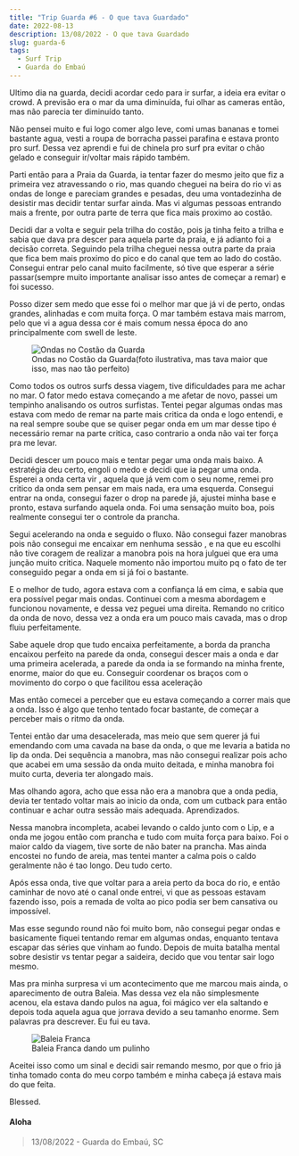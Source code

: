 ```yaml
---
title: "Trip Guarda #6 - O que tava Guardado"
date: 2022-08-13
description: 13/08/2022 - O que tava Guardado
slug: guarda-6
tags:
  - Surf Trip
  - Guarda do Embaú
---
```


Ultimo dia na guarda, decidi acordar cedo para ir surfar, a ideia era evitar o crowd. A previsão era o mar da uma diminuída, fui olhar as cameras então, mas não parecia ter diminuído tanto.

Não pensei muito e fui logo comer algo leve, comi umas bananas e tomei bastante agua, vesti a roupa de borracha passei parafina e estava pronto pro surf. Dessa vez aprendi e fui de chinela pro surf pra evitar o chão gelado e conseguir ir/voltar mais rápido também.

Parti então para a Praia da Guarda, ia tentar fazer do mesmo jeito que fiz a primeira vez atravessando o rio, mas quando cheguei na beira do rio vi as ondas de longe e pareciam grandes e pesadas, deu uma vontadezinha de desistir mas decidir tentar surfar ainda. Mas vi algumas pessoas entrando mais a frente, por outra parte de terra que fica mais proximo ao costão.

Decidi dar a volta e seguir pela trilha do costão, pois ja tinha feito a trilha e sabia que dava pra descer para aquela parte da praia, e já adianto foi a decisão correta. Seguindo pela trilha cheguei nessa outra parte da praia que fica bem mais proximo do pico e do canal que tem ao lado do costão. Consegui entrar pelo canal muito facilmente, só tive que esperar a série passar(sempre muito importante analisar isso antes de começar a remar) e foi sucesso.

Posso dizer sem medo que esse foi o melhor mar que já vi de perto, ondas  grandes, alinhadas e com muita força. O mar também estava mais marrom, pelo que vi a agua dessa cor é mais comum nessa época do ano principalmente com swell de leste.

<figure>
    <img src="./onda-costao.jpeg"
         alt="Ondas no Costão da Guarda">
    <figcaption>Ondas no Costão da Guarda(foto ilustrativa, mas tava maior que isso, mas nao tão perfeito)</figcaption>
</figure>

Como todos os outros surfs dessa viagem, tive dificuldades para me achar no mar. O fator medo estava começando a me afetar de novo, passei um tempinho analisando os outros surfistas. Tentei pegar algumas ondas mas estava com medo de remar na parte mais critica da onda e logo entendi, e na real sempre soube que se quiser pegar onda em um mar desse tipo é necessário remar na parte critica, caso contrario a onda não vai ter força pra me levar.

Decidi descer um pouco mais e tentar pegar uma onda mais baixo. A estratégia deu certo, engoli o medo e decidi que ia pegar uma onda. Esperei a onda certa vir , aquela que já vem com o seu nome, remei pro critico da onda sem pensar em mais nada, era uma esquerda. Consegui entrar na onda, consegui fazer o drop na parede já, ajustei minha base e pronto, estava surfando aquela onda. Foi uma sensação muito boa, pois realmente consegui ter o controle da prancha.

Segui acelerando na onda e seguido o fluxo. Não consegui fazer manobras pois não consegui me encaixar em nenhuma sessão , e na que eu escolhi não tive coragem de realizar a manobra pois na hora julguei que era uma junção muito critica. Naquele momento não importou muito pq o fato de ter conseguido pegar a onda em si já foi o bastante.

E o melhor de tudo, agora estava com a confiança lá em cima, e sabia que era possível pegar mais ondas. Continuei com a mesma abordagem e funcionou novamente, e dessa vez peguei uma direita. Remando no critico da onda de novo, dessa vez a onda era um pouco mais cavada, mas o drop fluiu perfeitamente.

Sabe aquele drop que tudo encaixa perfeitamente, a borda da prancha encaixou perfeito na parede da onda, consegui descer mais a onda e dar uma primeira acelerada, a parede da onda ia se formando na minha frente, enorme, maior do que eu. Conseguir coordenar os braços com o movimento do corpo o que facilitou essa aceleração

Mas então comecei a perceber que eu estava começando a correr mais que a onda. Isso é algo que tenho tentado focar bastante, de começar a perceber mais o ritmo da onda.

Tentei então dar uma desacelerada, mas meio que sem querer já fui emendando com uma cavada na base da onda, o que me levaria a batida no lip da onda. Dei sequência a manobra, mas não consegui realizar pois acho que acabei em uma sessão da onda muito deitada, e minha manobra foi muito curta, deveria ter alongado mais.

Mas olhando agora, acho que essa não era a manobra que a onda pedia,  devia ter tentado voltar mais ao inicio da onda, com um cutback para então continuar e achar outra sessão mais adequada. Aprendizados.

Nessa manobra incompleta, acabei levando o caldo junto com o Lip, e a onda me jogou então com prancha e tudo com muita força para baixo. Foi o maior caldo da viagem, tive sorte de não bater na prancha. Mas ainda encostei no fundo de areia, mas tentei manter a calma pois o caldo geralmente não é tao longo. Deu tudo certo.

Após essa onda, tive que voltar para a areia perto da boca do rio, e então caminhar de novo até o canal onde entrei, vi que as pessoas estavam fazendo isso, pois a remada de volta ao pico podia ser bem cansativa ou impossível.

Mas esse segundo round não foi muito bom, não consegui pegar ondas e basicamente fiquei tentando remar em algumas ondas, enquanto tentava escapar das séries que vinham ao fundo. Depois de muita batalha mental sobre desistir vs tentar pegar a saideira, decido que vou tentar sair logo mesmo.

Mas pra minha surpresa vi um acontecimento que me marcou mais ainda, o aparecimento de outra Baleia. Mas dessa vez ela não simplesmente acenou, ela estava dando pulos na agua, foi mágico ver ela  saltando e depois toda aquela agua que jorrava devido a seu tamanho enorme. Sem palavras pra descrever. Eu fui eu tava.

<figure>
    <img src="./franca.jpeg"
         alt="Baleia Franca">
    <figcaption>Baleia Franca dando um pulinho</figcaption>
</figure>

Aceitei isso como um sinal e decidi sair remando mesmo, por que o frio já tinha tomado conta do meu corpo também e minha cabeça já estava mais do que feita.

Blessed.


#### Aloha

> 13/08/2022 - Guarda do Embaú, SC